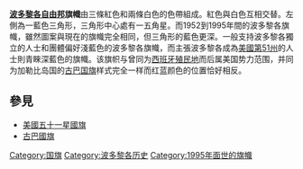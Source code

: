 
{{Infobox National flag
| Name = 波多黎各自由邦
| Article =
| Image = Flag of Puerto Rico.svg
| Nickname = 波多黎各自由邦旗帜
| Morenicks =
| Use = 101010
| Symbol = 
| Proportion = 2:3
| Adoption = 1895年
| Design =
| Designer = 
| Image2 = Flag of Puerto Rico (Light blue).svg
| Nickname2 = (1895年版旗帜样式)
| Morenicks2 =
| Use2 = 100100
| Symbol2 =
| Proportion2 = 2:3
| Adoption2 = 1895年
|Design2 =
| Image3 = Flag of Puerto Rico (1952-1995).svg
| Nickname3 = (1952–1995所使用的旗帜样式)
| Morenicks3 =
| Use3 = 110110
| Symbol3 =
| Proportion3 =2:3
| Adoption3 = 1952年
| Design3 =
| Image4 = Flag of Puerto Rico (Light Blue).svg
| Nickname4 =  (1895年版旗帜样式)
| Morenicks4 =
| Use4 = 110110
| Symbol4 =
| Proportion4 =2:3
| Adoption4 = 1895年
|Design4 =
| Image5 = Flag of Puerto Rico (1895-1952).svg
| Nickname5 =  (1895年版旗帜样式)
| Morenicks5=
| Use5 = 110110
| Symbol5 =
| Proportion5 =2:3
| Adoption5 = 1895年
| Design5 =
}}
''' [[波多黎各自由邦|波多黎各自由邦]]旗幟'''由三條紅色和兩條白色的色帶組成。紅色與白色互相交替。左側為一藍色三角形，三角形中心處有一五角星。而1952到1995年間的波多黎各旗幟，雖然圖案與現在的旗幟完全相同，但三角形的藍色更深。一般支持波多黎各獨立的人士和團體偏好淺藍色的波多黎各旗幟，而主張波多黎各成為[[美國第51州|美國第51州]]的人士則青睞深藍色的旗幟。该旗帜与曾同为[[西班牙殖民地|西班牙殖民地]]而后属美国势力范围，并同为加勒比岛国的[[古巴国旗|古巴国旗]]样式完全一样而红蓝颜色的位置恰好相反。

==參見==
*[[美國五十一星國旗|美國五十一星國旗]]
*[[古巴國旗|古巴國旗]]

{{美洲題目|旗帜}} {{U.S. flags}}
[[Category:国旗|Category:国旗]]
[[Category:波多黎各历史|Category:波多黎各历史]]
[[Category:1995年面世的旗幟|Category:1995年面世的旗幟]]